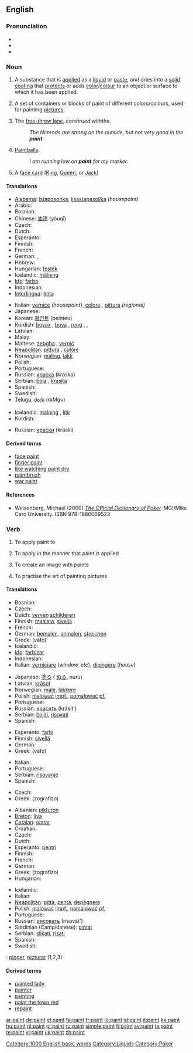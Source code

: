 ==English==
{{wikipedia}}

===Pronunciation===
*{{IPA|/peɪnt/}}
*{{audio|en-us-paint.ogg|Audio (US)}}
*{{rhymes|eɪnt}}

===Noun===
{{en-noun}}

# A substance that is [[apply|applied]] as a [[liquid]] or [[paste]], and dries into a [[solid]] [[coating]] that [[protect]]s or adds [[color]]/[[colour]] to an object or surface to which it has been applied.
# {{italbrac|in plural '''''paints'''''}} A set of containers or blocks of paint of different colors/colours, used for painting [[picture]]s.
# {{context|basketball|slang}} The [[free-throw lane]], ''construed with ''the''.''
#: ''The Nimrods are strong on the outside, but not very good in the '''paint'''.''
# {{uncountable}} {{context|paintball|slang}} [[paintball|Paintball]]s.
#: ''I am running low on '''paint''' for my marker.''
# {{context|poker slang}} A [[face card]] ([[King]], [[Queen]], or [[Jack]])

====Translations====
{{trans-top|substance}}
* [[Alabama]]: [[istaposohka]], [[iisastapasoilka]] ''(housepaint)''
* Arabic: {{Arab|[[دهان]]}} {{IPAchar|(dihān)}} {{m}}
* Bosnian: {{t-|bs|farba|f}}
* Chinese: [[油漆]] (yóuqī)
* Czech: {{t+|cs|barva|f}}
* Dutch: {{t+|nl|verf|f}}
* Esperanto: {{t-|eo|farbo|xs=Esperanto}}
* Finnish: {{t+|fi|maali}}
* French: {{t+|fr|peinture|f}}
* German: {{t+|de|Farbe|f}}, {{t-|de|Lack|m}}
* Hebrew: {{he-translation|צבע|tséva}} {{m}}
* Hungarian: [[festék]]
* Icelandic: [[málning]] {{f}}
* [[Ido]]: [[farbo]]
* Indonesian: {{t-|id|cat|xs=Indonesian}}
* [[Interlingua]]: [[tinta]]
{{trans-mid}}
* Italian: [[vernice]] {{f}} ''(housepaint)'', [[colore]] {{m}}, [[pittura]] {{f}} ''(regional)''
* Japanese: {{t-|ja|ペンキ|tr=penki|sc=Jpan}}
* Korean: [[페인트]] (peinteu)
* Kurdish: [[boyax]] {{f}}, [[boya]] {{f}}, [[reng]] {{m}}, {{KUchar|[[بۆیه‌]]}}, {{KUchar|[[ره‌نگ]]}}
* Latvian: {{t-|lv|krāsa|f|xs=Latvian}}
* Malay: {{t+|ms|cat|xs=Malay}}
* Maltese: [[żebgħa]] {{f}}, [[verniċ]] {{f}}
* [[Neapolitan]]: [[pittùra]] {{f}}, [[culóre]] {{m}}
* Norwegian: [[maling]], [[lakk]]
* Polish: {{t-|pl|farba|f}}
* Portuguese: {{t+|pt|tinta|f}}
* Russian: [[краска]] (kráska) {{f}}
* Serbian: [[boja]] {{f}}, [[kraska]] {{f}}
* Spanish: {{t+|es|pintura|f}}
* Swedish: {{t+|sv|färg|c}}
* [[Telugu]]: [[రంగు]] (raMgu)
{{trans-bottom}}

{{trans-top|paints: set of containers or blocks of paints of different colours}}
* Icelandic: [[málning]] {{f}}, [[litir]] {{m|p}}
* Kurdish: {{KUchar|[[ره‌نگ]]}}
{{trans-mid}}
* Russian: [[краски]] (kráski) {{p}}
{{trans-bottom}}

====Derived terms====
*[[face paint]]
*[[finger paint]]
*[[like watching paint dry]]
*[[paintbrush]]
*[[war paint]]

====References====

*Weisenberg, Michael (2000) ''[http://www.poker1.com/mcu/pokerdictionary/mculib_dictionary_info.asp The Official Dictionary of Poker].''  MGI/Mike Caro University.  ISBN 978-1880069523

===Verb===
{{en-verb|paint}}

# {{transitive}} To apply paint to
# {{transitive}} To apply in the manner that paint is applied
# {{transitive}} To create an image with paints
# {{intransitive}} To practise the art of painting pictures

====Translations====
{{trans-top|apply paint to}}
* Bosnian: {{t-|bs|farbati}}
* Czech: {{t-|cs|malovat}}
* Dutch: [[verven]] [[schilderen]]
* Finnish: [[maalata]], [[sivellä]]
* French: {{t+|fr|peindre}}
* German: [[bemalen]], [[anmalen]], [[streichen]]
* Greek: {{t|el|βάφω|sc=Grek}} (váfo)
* Icelandic: {{t+|is|mála}}
* [[Ido]]: [[farbizar]]
* Indonesian: {{t-|id|cat|alt=mencat|xs=Indonesian}}
* Italian: [[verniciare]] (''window, etc''), [[dipingere]] (''house'')
{{trans-mid}}
* Japanese: [[塗る]] ( [[ぬる]], nuru)
* Latvian: [[krāsot]]
* Norwegian: [[male]], [[lakkere]]
* Polish: [[malować]] [[impf.]], [[pomalować]] [[pf.]]
* Portuguese: {{t+|pt|pintar}}
* Russian: [[красить]] (krásit')
* Serbian: [[bojiti]], [[risovati]]
* Spanish: {{t-|es|pintar}}
{{trans-bottom}}

{{trans-top|apply in the manner of paint}}
* Esperanto: [[farbi]]
* Finnish: [[sivellä]]
* German: {{t+|de|streichen}}
* Greek: {{t|el|βάφω|sc=Grek}} (váfo)
{{trans-mid}}
* Italian: {{t-|it|verniciare}}
* Portuguese: {{t+|pt|pintar}}
* Serbian: [[risovanje]]
* Spanish: {{t-|es|pintar}}
{{trans-bottom}}

{{trans-top|create an image}}
* Czech: {{t-|cs|malovat}}
* Greek: {{t|el|ζωγραφίζω|sc=Grek}} (zografízo)
{{trans-mid}}
{{trans-bottom}}

{{trans-top|practise the art of painting pictures}}
* Albanian: [[pikturon]]
* [[Breton]]: [[liva]]
* [[Catalan]]: [[pintar]]
* Croatian: {{t-|hr|slikati}}
* Czech: {{t-|cs|malovat}}
* Dutch: {{t+|nl|schilderen}}
* Esperanto: [[pentri]]
* Finnish: {{t+|fi|maalata}}
* French: {{t+|fr|peindre}}
* German: {{t+|de|malen}}
* Greek: {{t|el|ζωγραφίζω|sc=Grek}} (zografízo)
* Hungarian: {{t+|hu|fest}}
{{trans-mid}}
* Icelandic: {{t+|is|mála}}
* Italian: {{t+|it|dipingere}}
* [[Neapolitan]]: [[pittà]], [[pentà]], [[depégnere]]
* Polish: [[malować]] [[impf.]], [[namalować]] [[pf.]]
* Portuguese: {{t+|pt|pintar}}
* Russian: [[рисовать]] (risovát')
* Sardinian (Campidanese): [[pintai]]
* Serbian: [[slikati]], [[risati]]
* Spanish: {{t-|es|pintar}}
* Swedish: {{t+|sv|måla}}
{{trans-bottom}}

{{checktrans}}
{{trans-top|Translations to be checked}}
{{ttbc|Interlingua}}: [[pinger]], [[picturar]] (1,2,3)
{{trans-mid}}
{{trans-bottom}}

====Derived terms====
*[[painted lady]]
*[[painter]]
*[[painting]]
*[[paint the town red]]
*[[repaint]]

[[Category:1000 English basic words]]
[[Category:Liquids]]
[[Category:Poker]]

[[ar:paint]]
[[de:paint]]
[[el:paint]]
[[fa:paint]]
[[fr:paint]]
[[io:paint]]
[[id:paint]]
[[it:paint]]
[[kk:paint]]
[[hu:paint]]
[[nl:paint]]
[[pl:paint]]
[[ru:paint]]
[[simple:paint]]
[[fi:paint]]
[[sv:paint]]
[[ta:paint]]
[[te:paint]]
[[vi:paint]]
[[uk:paint]]
[[zh:paint]]